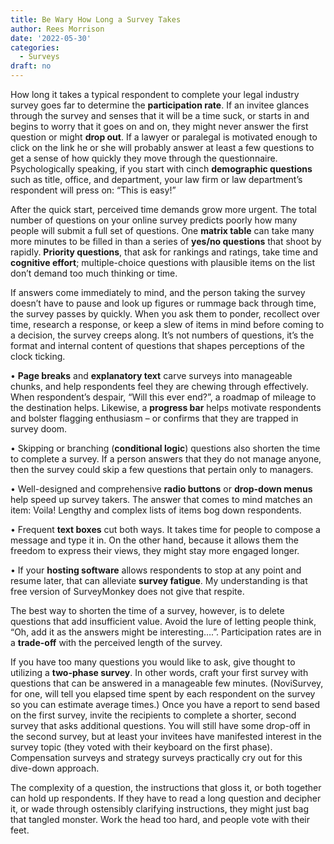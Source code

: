 ```yaml
---
title: Be Wary How Long a Survey Takes
author: Rees Morrison
date: '2022-05-30'
categories:
  - Surveys
draft: no
---
```


How long it takes a typical respondent to complete your legal industry survey goes far to determine the **participation rate**.  If an invitee glances through the survey and senses that it will be a time suck, or starts in and begins to worry that it goes on and on, they might never answer the first question or might **drop out**.  If a lawyer or paralegal is motivated enough to click on the link he or she will probably answer at least a few questions to get a sense of how quickly they  move through the questionnaire.  Psychologically speaking, if you start with cinch **demographic questions** such as title, office, and department, your law firm or law department’s respondent will press on: “This is easy!”

After the quick start, perceived time demands grow more urgent.  The total number of questions on your online survey predicts poorly how many people will submit a full set of questions.  One **matrix table** can take many more minutes to be filled in than a series of **yes/no questions** that shoot by rapidly.  **Priority questions**, that ask for rankings and ratings, take time and **cognitive effort**; multiple-choice questions with plausible items on the list don’t demand too much thinking or time.

If answers come immediately to mind, and the person taking the survey doesn’t have to pause and look up figures or rummage back through time, the survey passes by quickly.  When you ask them to ponder, recollect over time, research a response, or keep a slew of items in mind before coming to a decision, the survey creeps along.  It’s not numbers of questions, it’s the format and internal content of questions that shapes perceptions of the clock ticking.

•	**Page breaks** and **explanatory text** carve surveys into manageable chunks, and help respondents feel they are chewing through effectively.  When respondent’s despair, “Will this ever end?”, a roadmap of mileage to the destination helps.  Likewise, a **progress bar** helps motivate respondents and bolster flagging enthusiasm – or confirms that they are trapped in survey doom.

•	Skipping or branching (**conditional logic**) questions also shorten the time to complete a survey.  If a person answers that they do not manage anyone, then the survey could skip a few questions that pertain only to managers.

•	Well-designed and comprehensive **radio buttons** or **drop-down menus** help speed up survey takers.  The answer that comes to mind matches an item: Voila!  Lengthy and complex lists of items bog down respondents.

•	Frequent **text boxes** cut both ways.  It takes time for people to compose a message and type it in.  On the other hand, because it allows them the freedom to express their views, they might stay more engaged longer.

•	If your **hosting software** allows respondents to stop at any point and resume later, that can alleviate **survey fatigue**.  My understanding is that free version of SurveyMonkey does not give that respite.

The best way to shorten the time of a survey, however, is to delete questions that add insufficient value.  Avoid the lure of letting people think, “Oh, add it as the answers might be interesting….”.  Participation rates are in a **trade-off** with the perceived length of the survey.

If you have too many questions you would like to ask, give thought to utilizing a **two-phase survey**.  In other words, craft your first survey with questions that can be answered in a manageable few minutes.  (NoviSurvey, for one, will tell you elapsed time spent by each respondent on the survey so you can estimate average times.)  Once you have a report to send based on the first survey, invite the recipients to complete a shorter, second survey that asks additional questions.  You will still have some drop-off in the second survey, but at least your invitees have manifested interest in the survey topic (they voted with their keyboard on the first phase).  Compensation surveys and strategy surveys practically cry out for this dive-down approach.

The complexity of a question, the instructions that gloss it, or both together can hold up respondents.  If they have to read a long question and decipher it, or wade through ostensibly clarifying instructions, they might just bag that tangled monster.  Work the head too hard, and people vote with their feet.

